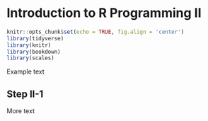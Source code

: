 # Introduction to R Programming II {#rprog3}


```r
knitr::opts_chunk$set(echo = TRUE, fig.align = 'center')
library(tidyverse)
library(knitr)
library(bookdown)
library(scales)
```

Example text  

## Step II-1

More text
